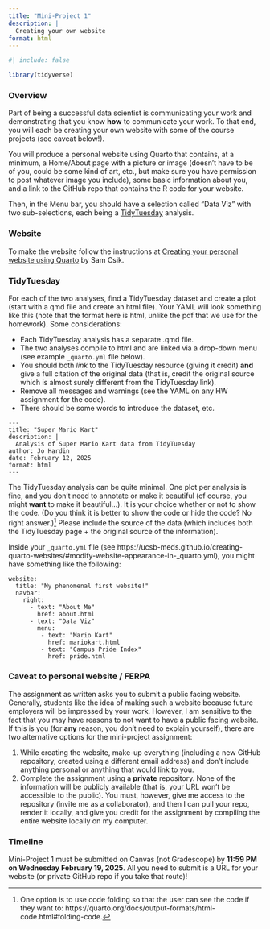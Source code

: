 ```yaml
---
title: "Mini-Project 1"
description: |
  Creating your own website
format: html
---
```

  
```r
#| include: false

library(tidyverse)
```

### Overview

Part of being a successful data scientist is communicating your work and demonstrating that you know **how** to communicate your work.  To that end, you will each be creating your own website with some of the course projects (see caveat below!).

You will produce a personal website using Quarto that contains, at a minimum, a Home/About page with a picture or image (doesn't have to be of you, could be some kind of art, etc., but make sure you have permission to post whatever image you include), some basic information about you, and a link to the GitHub repo that contains the R code for your website.  

Then, in the Menu bar, you should have a selection called "Data Viz" with two sub-selections, each being a <a href = "https://github.com/rfordatascience/tidytuesday/tree/master/data" target = "_blank">TidyTuesday</a> analysis.

### Website

To make the website follow the instructions at <a href = "https://ucsb-meds.github.io/creating-quarto-websites/" target = "_blank">Creating your personal website using Quarto</a> by Sam Csik.

### TidyTuesday

For each of the two analyses, find a TidyTuesday dataset and create a plot (start with a qmd file and create an html file).  Your YAML will look something like this (note that the format here is html, unlike the pdf that we use for the homework). Some considerations:

* Each TidyTuesday analysis has a separate .qmd file.
* The two analyses compile to html and are linked via a drop-down menu (see example `_quarto.yml` file below).
* You should both *link* to the TidyTuesday resource (giving it credit) **and** give a full citation of the original data (that is, credit the original source which is almost surely different from the TidyTuesday link).
* Remove all messages and warnings (see the YAML on any HW assignment for the code).
* There should be some words to introduce the dataset, etc.

````
---
title: "Super Mario Kart"
description: |
  Analysis of Super Mario Kart data from TidyTuesday
author: Jo Hardin
date: February 12, 2025
format: html
---
````

The TidyTuesday analysis can be quite minimal. One plot per analysis is fine, and you don't need to annotate or make it beautiful (of course, you might **want** to make it beautiful...). It is your choice whether or not to show the code. (Do you think it is better to show the code or hide the code? No right answer.)^[One option is to use code folding so that the user can see the code if they want to: https://quarto.org/docs/output-formats/html-code.html#folding-code.] Please include the source of the data (which includes both the TidyTuesday page + the original source of the information).

Inside your `_quarto.yml` file (see https://ucsb-meds.github.io/creating-quarto-websites/#modify-website-appearance-in-_quarto.yml), you might have something like the following:

````
website:
  title: "My phenomenal first website!"
  navbar:
    right: 
      - text: "About Me"
        href: about.html
      - text: "Data Viz"
        menu: 
         - text: "Mario Kart"
           href: mariokart.html
         - text: "Campus Pride Index"
           href: pride.html
````

### Caveat to personal website / FERPA {#sec-ferpa}

The assignment as written asks you to submit a public facing website. Generally, students like the idea of making such a website because future employers will be impressed by your work. However, I am sensitive to the fact that you may have reasons to not want to have a public facing website.  If this is you (for **any** reason, you don't need to explain yourself), there are two alternative options for the mini-project assignment:

  1. While creating the website, make-up everything (including a new GitHub repository, created using a different email address) and don't include anything personal or anything that would link to you.
  2. Complete the assignment using a **private** repository.  None of the information will be publicly available (that is, your URL won't be accessible to the public).  You must, however, give me access to the repository (invite me as a collaborator), and then I can pull your repo, render it locally, and give you credit for the assignment by compiling the entire website locally on my computer.

### Timeline

Mini-Project 1 must be submitted on Canvas (not Gradescope) by **11:59 PM on Wednesday February 19, 2025**.  All you need to submit is a URL for your website (or private GitHub repo if you take that route)!

